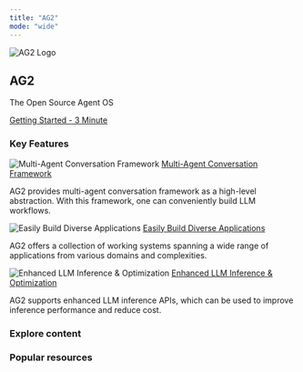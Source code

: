 ```yaml
---
title: "AG2"
mode: "wide"
---
```



<div class="homepage-hero-section">
  <div class="hero-content">
    <div class="hero-logo-section">
      <img class="hero-logo" noZoom src="/static/img/ag2.svg" alt="AG2 Logo" />
    </div>
    <div class="hero-text-section">
      <h2 class="hero-title">AG2</h2>
      <p class="hero-subtitle">The Open Source Agent OS</p>
      <a class="hero-btn" href="/docs/Getting-Started">
        <div>Getting Started - 3 Minute</div>
      </a>
    </div>
  </div>
</div>

### Key Features

<div class="key-features">
    <CardGroup cols={3}>
        <Card>
            <div class="key-feature">
                <img noZoom src="/static/img/conv_2.svg" alt="Multi-Agent Conversation Framework" />
                <a href="/docs/Use-Cases/agent_chat">
                    Multi-Agent Conversation Framework
                </a>
                <p>AG2 provides multi-agent conversation framework as a high-level abstraction. With this framework, one can conveniently build LLM workflows.</p>
            </div>
        </Card>
        <Card>
            <div class="key-feature">
                <img noZoom src='/static/img/autogen_app.svg' alt='Easily Build Diverse Applications' />
                <a href='/docs/Use-Cases/agent_chat#diverse-applications-implemented-with-autogen'>
                    Easily Build Diverse Applications
                </a>
                <p>AG2 offers a collection of working systems spanning a wide range of applications from various domains and complexities.</p>
            </div>
        </Card>
        <Card>
            <div class="key-feature">
                <img noZoom src='/static/img/extend.svg' alt='Enhanced LLM Inference & Optimization' />
                <a href='/docs/Use-Cases/enhanced_inference'>
                    Enhanced LLM Inference & Optimization
                </a>
                <p>AG2 supports enhanced LLM inference APIs, which can be used to improve inference performance and reduce cost.</p>
            </div>
        </Card>
    </CardGroup>
</div>

### Explore content
<ExploreContent />

### Popular resources
<PopularResources />
